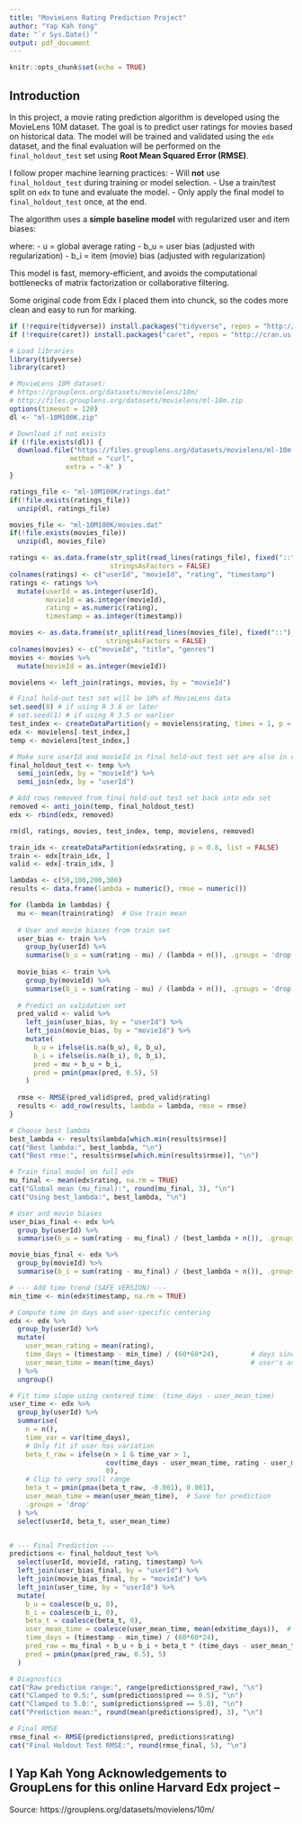```yaml
---
title: "MovieLens Rating Prediction Project"
author: "Yap Kah Yong"
date: "`r Sys.Date()`"
output: pdf_document
---
```

```r
knitr::opts_chunk$set(echo = TRUE)
```  

## Introduction

In this project, a movie rating prediction algorithm is developed using the MovieLens 10M dataset. The goal is to predict user ratings for movies based on historical data. The model will be trained and validated using the `edx` dataset, and the final evaluation will be performed on the `final_holdout_test` set using **Root Mean Squared Error (RMSE)**.

I follow proper machine learning practices:
- Will **not** use `final_holdout_test` during training or model selection.
- Use a train/test split on `edx` to tune and evaluate the model.
- Only apply the final model to `final_holdout_test` once, at the end.

The algorithm uses a **simple baseline model** with regularized user and item biases:

where:
- u = global average rating
- b_u = user bias (adjusted with regularization)
- b_i = item (movie) bias (adjusted with regularization)

This model is fast, memory-efficient, and avoids the computational bottlenecks of matrix factorization or collaborative filtering.

Some original code from Edx I placed them into chunck, so the codes more clean and easy to run for marking. 
```r
if (!require(tidyverse)) install.packages("tidyverse", repos = "http://cran.us.r-project.org")
if (!require(caret)) install.packages("caret", repos = "http://cran.us.r-project.org")
```

```r
# Load libraries
library(tidyverse)
library(caret)

```


```r
# MovieLens 10M dataset:
# https://grouplens.org/datasets/movielens/10m/
# http://files.grouplens.org/datasets/movielens/ml-10m.zip
options(timeout = 120)
dl <- "ml-10M100K.zip"

# Download if not exists
if (!file.exists(dl)) {
  download.file("https://files.grouplens.org/datasets/movielens/ml-10m.zip", dl, 
               method = "curl",
              extra = "-k" )
}

ratings_file <- "ml-10M100K/ratings.dat"
if(!file.exists(ratings_file))
  unzip(dl, ratings_file)

movies_file <- "ml-10M100K/movies.dat"
if(!file.exists(movies_file))
  unzip(dl, movies_file)

ratings <- as.data.frame(str_split(read_lines(ratings_file), fixed("::"), simplify = TRUE),
                         stringsAsFactors = FALSE)
colnames(ratings) <- c("userId", "movieId", "rating", "timestamp")
ratings <- ratings %>%
  mutate(userId = as.integer(userId),
         movieId = as.integer(movieId),
         rating = as.numeric(rating),
         timestamp = as.integer(timestamp))

movies <- as.data.frame(str_split(read_lines(movies_file), fixed("::"), simplify = TRUE),
                        stringsAsFactors = FALSE)
colnames(movies) <- c("movieId", "title", "genres")
movies <- movies %>%
  mutate(movieId = as.integer(movieId))

movielens <- left_join(ratings, movies, by = "movieId")

# Final hold-out test set will be 10% of MovieLens data
set.seed(8) # if using R 3.6 or later
# set.seed(1) # if using R 3.5 or earlier
test_index <- createDataPartition(y = movielens$rating, times = 1, p = 0.1, list = FALSE)
edx <- movielens[-test_index,]
temp <- movielens[test_index,]

# Make sure userId and movieId in final hold-out test set are also in edx set
final_holdout_test <- temp %>% 
  semi_join(edx, by = "movieId") %>%
  semi_join(edx, by = "userId")

# Add rows removed from final hold-out test set back into edx set
removed <- anti_join(temp, final_holdout_test)
edx <- rbind(edx, removed)

rm(dl, ratings, movies, test_index, temp, movielens, removed)
```


```r
train_idx <- createDataPartition(edx$rating, p = 0.8, list = FALSE)
train <- edx[train_idx, ]
valid <- edx[-train_idx, ]
```

```r
lambdas <- c(50,100,200,300)
results <- data.frame(lambda = numeric(), rmse = numeric())

for (lambda in lambdas) {
  mu <- mean(train$rating)  # Use train mean
  
  # User and movie biases from train set
  user_bias <- train %>%
    group_by(userId) %>%
    summarise(b_u = sum(rating - mu) / (lambda + n()), .groups = 'drop')
  
  movie_bias <- train %>%
    group_by(movieId) %>%
    summarise(b_i = sum(rating - mu) / (lambda + n()), .groups = 'drop')
  
  # Predict on validation set
  pred_valid <- valid %>%
    left_join(user_bias, by = "userId") %>%
    left_join(movie_bias, by = "movieId") %>%
    mutate(
      b_u = ifelse(is.na(b_u), 0, b_u),
      b_i = ifelse(is.na(b_i), 0, b_i),
      pred = mu + b_u + b_i,
      pred = pmin(pmax(pred, 0.5), 5)
    )
  
  rmse <- RMSE(pred_valid$pred, pred_valid$rating)
  results <- add_row(results, lambda = lambda, rmse = rmse)
}

# Choose best lambda
best_lambda <- results$lambda[which.min(results$rmse)]
cat("Best lambda:", best_lambda, "\n")
cat("Best rmse:", results$rmse[which.min(results$rmse)], "\n")
```

```r
# Train final model on full edx
mu_final <- mean(edx$rating, na.rm = TRUE)
cat("Global mean (mu_final):", round(mu_final, 3), "\n")
cat("Using best_lambda:", best_lambda, "\n")

# User and movie biases
user_bias_final <- edx %>%
  group_by(userId) %>%
  summarise(b_u = sum(rating - mu_final) / (best_lambda + n()), .groups = 'drop')

movie_bias_final <- edx %>%
  group_by(movieId) %>%
  summarise(b_i = sum(rating - mu_final) / (best_lambda + n()), .groups = 'drop')

# --- Add time trend (SAFE VERSION) ---
min_time <- min(edx$timestamp, na.rm = TRUE)

# Compute time in days and user-specific centering
edx <- edx %>%
  group_by(userId) %>%
  mutate(
    user_mean_rating = mean(rating),
    time_days = (timestamp - min_time) / (60*60*24),        # days since start
    user_mean_time = mean(time_days)                        # user's average time
  ) %>%
  ungroup()

# Fit time slope using centered time: (time_days - user_mean_time)
user_time <- edx %>%
  group_by(userId) %>%
  summarise(
    n = n(),
    time_var = var(time_days),
    # Only fit if user has variation
    beta_t_raw = ifelse(n > 1 & time_var > 1,
                        cov(time_days - user_mean_time, rating - user_mean_rating, use = "complete.obs") / var(time_days - user_mean_time),
                        0),
    # Clip to very small range
    beta_t = pmin(pmax(beta_t_raw, -0.001), 0.001),
    user_mean_time = mean(user_mean_time),  # Save for prediction
    .groups = 'drop'
  ) %>%
  select(userId, beta_t, user_mean_time)


# --- Final Prediction ---
predictions <- final_holdout_test %>%
  select(userId, movieId, rating, timestamp) %>%
  left_join(user_bias_final, by = "userId") %>%
  left_join(movie_bias_final, by = "movieId") %>%
  left_join(user_time, by = "userId") %>%
  mutate(
    b_u = coalesce(b_u, 0),
    b_i = coalesce(b_i, 0),
    beta_t = coalesce(beta_t, 0),
    user_mean_time = coalesce(user_mean_time, mean(edx$time_days)),  # safe default
    time_days = (timestamp - min_time) / (60*60*24),
    pred_raw = mu_final + b_u + b_i + beta_t * (time_days - user_mean_time),        
    pred = pmin(pmax(pred_raw, 0.5), 5)
  )

# Diagnostics
cat("Raw prediction range:", range(predictions$pred_raw), "\n")
cat("Clamped to 0.5:", sum(predictions$pred == 0.5), "\n")
cat("Clamped to 5.0:", sum(predictions$pred == 5.0), "\n")
cat("Prediction mean:", round(mean(predictions$pred), 3), "\n")

# Final RMSE
rmse_final <- RMSE(predictions$pred, predictions$rating)
cat("Final Holdout Test RMSE:", round(rmse_final, 5), "\n")

```
## I Yap Kah Yong Acknowledgements to GroupLens for this online Harvard Edx project -- 


Source: https://grouplens.org/datasets/movielens/10m/ 